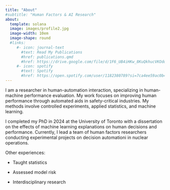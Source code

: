 ```yaml
---
title: "About"
#subtitle: "Human Factors & AI Research"
about:
  template: solana
  image: images/profile2.jpg
  image-width: 10em
  image-shape: round
  #links:
     #- icon: journal-text
       #text: Read My Publications
       #href: publications.qmd
       #href: https://drive.google.com/file/d/1F6_UB4iHKw_8KuQkhucVKOdoi_U4X7JW/view?usp=sharing
     #- icon: spotify
       #text: Spotify
       #href: https://open.spotify.com/user/1182380789?si=7ca4ee59ac0b4619
---
```


I am a researcher in human-automation interaction, specializing in human-machine performance evaluation. My work focuses on improving human performance through automated aids in safety-critical industries. My methods involve controlled experiments, applied statistics, and machine learning.

I completed my PhD in 2024 at the University of Toronto with a dissertation on the effects of machine learning explanations on human decisions and performance. Currently, I lead a team of human factors researchers conducting experimental projects on decision automationi in nuclear operations.

Other experiences:

-   Taught statistics

-   Assessed model risk

-   Interdisciplinary research
